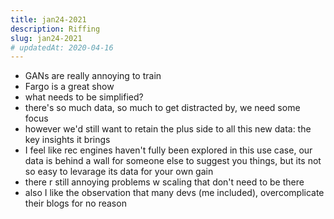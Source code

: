 ```yaml
---
title: jan24-2021 
description: Riffing 
slug: jan24-2021
# updatedAt: 2020-04-16
---
```

- GANs are really annoying to train
- Fargo is a great show
- what needs to be simplified?
- there's so much data, so much to get distracted by, we need some focus
- however we'd still want to retain the plus side to all this new data: the key insights it brings
- I feel like rec engines haven't fully been explored in this use case, our data is behind a wall for someone else to suggest you things, but its not so easy to levarage its data for your own gain
- there r still annoying problems w scaling that don't need to be there
- also I like the observation that many devs (me included), overcomplicate their blogs for no reason